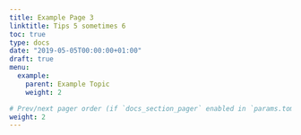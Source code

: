 ```yaml
---
title: Example Page 3
linktitle: Tips 5 sometimes 6
toc: true
type: docs
date: "2019-05-05T00:00:00+01:00"
draft: true
menu:
  example:
    parent: Example Topic
    weight: 2

# Prev/next pager order (if `docs_section_pager` enabled in `params.toml`)
weight: 2
---
```


